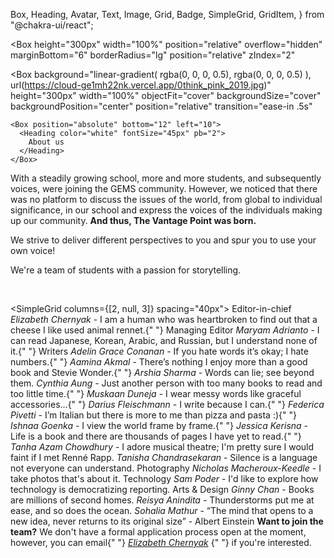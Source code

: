   Box,
  Heading,
  Avatar,
  Text,
  Image,
  Grid,
  Badge,
  SimpleGrid,
  GridItem,
} from "@chakra-ui/react";

<title>Vantage Point</title>
<meta property="og:title" content={"About - Vantage Point"} />
<meta name="twitter:title" content={"About - Vantage Point"} />
<meta name="og:url" content={"https://vantage-point.vercel.app"} />
<meta property="og:type" content="website" />
<meta property="og:site_name" content={"Vantage Point"} />
<meta
  name="description"
  content={
    "Vantage Point strives to deliver different perspectives to you and spur you to use your own voice."
  }
/>
<meta
  property="og:description"
  content={
    "Vantage Point strives to deliver different perspectives to you and spur you to use your own voice."
  }
/>
<meta
  name="twitter:description"
  content={
    "Vantage Point strives to deliver different perspectives to you and spur you to use your own voice."
  }
/>
<meta
  property="og:image"
  content={"https://cloud-ge1mh22nk.vercel.app/0think_pink_2019.jpg"}
/>
<meta name="twitter:card" content="summary_large_image" />
<meta
  name="twitter:image"
  content={"https://cloud-ge1mh22nk.vercel.app/0think_pink_2019.jpg"}
/>

<Box
  height="300px"
  width="100%"
  position="relative"
  overflow="hidden"
  marginBottom="6"
  borderRadius="lg"
  position="relative"
  zIndex="2"
>
  <Box
    background="linear-gradient( rgba(0, 0, 0, 0.5), rgba(0, 0, 0, 0.5) ), url(https://cloud-ge1mh22nk.vercel.app/0think_pink_2019.jpg)"
    height="300px"
    width="100%"
    objectFit="cover"
    backgroundSize="cover"
    backgroundPosition="center"
    position="relative"
    transition="ease-in .5s"
  >
    <Box position="absolute" bottom="12" left="10">
      <Heading color="white" fontSize="45px" pb="2">
        About us
      </Heading>
    </Box>
  </Box>
</Box>

With a steadily growing school, more and more students,
and subsequently voices, were joining the GEMS community.
However, we noticed that there was no platform to discuss
the issues of the world, from global to individual
significance, in our school and express the voices
of the individuals making up our community.
**And thus, The Vantage Point was born.**

We strive to deliver different perspectives to you and spur you to use your own voice!

We're a team of students with a passion for storytelling.

<br />

<SimpleGrid columns={[2, null, 3]} spacing="40px">
  <Box>
    <Heading fontSize="18px">Editor-in-chief</Heading>
    <Text>
      <i>Elizabeth Chernyak</i> - I am a human who was heartbroken to find out
      that a cheese I like used animal rennet.{" "}
    </Text>
    <Heading fontSize="18px">Managing Editor</Heading>
    <Text>
      <i>Maryam Adrianto</i> - I can read Japanese, Korean, Arabic, and Russian,
      but I understand none of it.{" "}
    </Text>
    <Heading fontSize="18px">Writers</Heading>
    <Text>
      <i>Adelin Grace Conanan</i> - If you hate words it’s okay; I hate
      numbers.{" "}
    </Text>
    <Text>
      <i>Aamina Akmal</i> - There’s nothing I enjoy more than a good book and
      Stevie Wonder.{" "}
    </Text>
    <Text>
      <i>Arshia Sharma</i> - Words can lie; see beyond them.
    </Text>
    <Text>
      <i>Cynthia Aung</i> - Just another person with too many books to read and
      too little time.{" "}
    </Text>
  </Box>
  <Box>
    <Text mt="0px!important">
      <i>Muskaan Duneja</i> - I wear messy words like graceful
      accessories...{" "}
    </Text>
    <Text>
      <i>Darius Fleischmann</i> - I write because I can.{" "}
    </Text>
    <Text>
      <i>Federica Pivetti</i> - I’m Italian but there is more to me than pizza
      and pasta :){" "}
    </Text>
    <Text>
      <i>Ishnaa Goenka</i> - I view the world frame by frame.{" "}
    </Text>
    <Text>
      <i>Jessica Kerisna</i> - Life is a book and there are thousands of pages I
      have yet to read.{" "}
    </Text>
    <Text>
      <i>Tanha Azam Chowdhury</i> - I adore musical theatre; I'm pretty sure I
      would faint if I met Renné Rapp.
    </Text>
    <Text>
      <i>Tanisha Chandrasekaran</i> - Silence is a language not everyone can
      understand.
    </Text>
    <Heading fontSize="18px">Photography</Heading>
    <Text>
      <i>Nicholas Macheroux-Keedle</i> - I take photos that's about it.
    </Text>
  </Box>
  <Box>
    <Heading fontSize="18px">Technology</Heading>
    <Text>
      <i>Sam Poder</i> - I'd like to explore how technology is democratizing
      reporting.
    </Text>
    <Heading fontSize="18px">Arts & Design</Heading>
    <Text>
      <i>Ginny Chan</i> - Books are millions of second homes.
    </Text>
    <Text>
      <i>Reisya Anindita</i> - Thunderstorms put me at ease, and so does the
      ocean.
    </Text>
    <Text>
      <i>Sohalia Mathur</i> - “The mind that opens to a new idea, never returns to its original size” - Albert Einstein
    </Text>
    <Box
      width="100%"
      objectFit="cover"
      marginBottom="6"
      borderRadius="lg"
      position="relative"
      borderColor="black"
      borderWidth="1px"
      p="5"
    >
      <strong>Want to join the team?</strong> We don't have a formal application
      process open at the moment, however, you can email{" "}
      <i>
        <a href="mailto:21elizabeth.c@gwa.edu.sg">Elizabeth Chernyak</a>
      </i>{" "}
      if you're interested.
    </Box>
  </Box>
</SimpleGrid>

